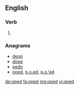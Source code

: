 ==English==

===Verb===
{{head|en|verb form}}

# {{en-past of|ope}}

===Anagrams===
* [[deop#English|deop]]
* [[dope#English|dope]]
* [[pedo#English|pedo]]
* [[poed#English|poed]], [[p.o.ed#English|p.o.ed]], [[p.o.'ed#English|p.o.'ed]]

[[de:oped]]
[[fa:oped]]
[[mg:oped]]
[[vi:oped]]